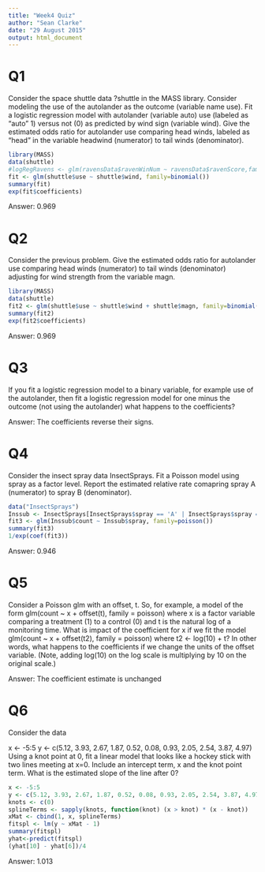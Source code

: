 ```yaml
---
title: "Week4 Quiz"
author: "Sean Clarke"
date: "29 August 2015"
output: html_document
---
```


# Q1

Consider the space shuttle data ?shuttle in the MASS library. Consider modeling the use of the autolander as the outcome (variable name use). Fit a logistic regression model with autolander (variable auto) use (labeled as "auto" 1) versus not (0) as predicted by wind sign (variable wind). Give the estimated odds ratio for autolander use comparing head winds, labeled as "head" in the variable headwind (numerator) to tail winds (denominator).

```r
library(MASS)
data(shuttle)
#logRegRavens <- glm(ravensData$ravenWinNum ~ ravensData$ravenScore,family="binomial")
fit <- glm(shuttle$use ~ shuttle$wind, family=binomial())
summary(fit)
exp(fit$coefficients)
```

Answer: 0.969

# Q2 

Consider the previous problem. Give the estimated odds ratio for autolander use comparing head winds (numerator) to tail winds (denominator) adjusting for wind strength from the variable magn.

```r
library(MASS)
data(shuttle)
fit2 <- glm(shuttle$use ~ shuttle$wind + shuttle$magn, family=binomial())
summary(fit2)
exp(fit2$coefficients)
```

Answer: 0.969

# Q3

If you fit a logistic regression model to a binary variable, for example use of the autolander, then fit a logistic regression model for one minus the outcome (not using the autolander) what happens to the coefficients?

Answer: The coefficients reverse their signs.

# Q4

Consider the insect spray data InsectSprays. Fit a Poisson model using spray as a factor level. Report the estimated relative rate comapring spray A (numerator) to spray B (denominator).

```r
data("InsectSprays")
Inssub <- InsectSprays[InsectSprays$spray == 'A' | InsectSprays$spray == 'B',]
fit3 <- glm(Inssub$count ~ Inssub$spray, family=poisson())
summary(fit3)
1/exp(coef(fit3))
```

Answer: 0.946


# Q5

Consider a Poisson glm with an offset, t. So, for example, a model of the form glm(count ~ x + offset(t), family = poisson) where x is a factor variable comparing a treatment (1) to a control (0) and t is the natural log of a monitoring time. What is impact of the coefficient for x if we fit the model glm(count ~ x + offset(t2), family = poisson) where t2 <- log(10) + t? In other words, what happens to the coefficients if we change the units of the offset variable. (Note, adding log(10) on the log scale is multiplying by 10 on the original scale.)


Answer: The coefficient estimate is unchanged


# Q6

Consider the data

x <- -5:5
y <- c(5.12, 3.93, 2.67, 1.87, 0.52, 0.08, 0.93, 2.05, 2.54, 3.87, 4.97)
Using a knot point at 0, fit a linear model that looks like a hockey stick with two lines meeting at x=0. Include an intercept term, x and the knot point term. What is the estimated slope of the line after 0?


```r
x <- -5:5
y <- c(5.12, 3.93, 2.67, 1.87, 0.52, 0.08, 0.93, 2.05, 2.54, 3.87, 4.97)
knots <- c(0)
splineTerms <- sapply(knots, function(knot) (x > knot) * (x - knot))
xMat <- cbind(1, x, splineTerms)
fitspl <- lm(y ~ xMat - 1)
summary(fitspl)
yhat<-predict(fitspl)
(yhat[10] - yhat[6])/4
```

Answer: 1.013